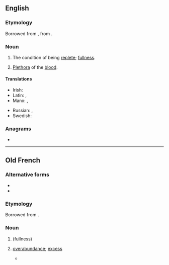 ==English==

===Etymology===
Borrowed from {{bor|en|fro|repletion}}, from {{der|en|la|replētiō|replētiō, replētiōnem}}.

===Noun===
{{en-noun|~}}

# The condition of being [[replete]]; [[fullness]].
# {{lb|en|medicine|archaic}} [[plethora|Plethora]] of the [[blood]].

====Translations====
{{trans-top|the condition of being replete}}
* Irish: {{t|ga|lánmhaireacht|f}}
* Latin: {{t|la|plēnitās|f}}, {{t|la|saturitas|f}}
* Manx: {{t|gv|saieys|m}}, {{t|gv|saieid|m}}
{{trans-mid}}
* Russian: {{t+|ru|изоби́лие|sc=Cyrl}}, {{t+|ru|переполненность|f}}
* Swedish: {{t|sv|överfyllnad}}
{{trans-bottom}}

===Anagrams===
* {{anagrams|en|a=eeilnoprt|interlope|let one rip|petroline|retpoline|terpineol}}

----

==Old French==

===Alternative forms===
* {{l|fro|replecion}}
* {{l|fro|repleciun}}

===Etymology===
Borrowed from {{bor|fro|la|repletio|replētiō, replētiōnem}}.

===Noun===
{{fro-noun|f}}

# {{l|en|repletion}} (fullness)
# {{lb|fro|medicine}} [[overabundance]]; [[excess]]
#* {{quote-book|year=1377|author=[[w:Bernard de Gordon|Bernard de Gordon]]|title=Fleur de lis de medecine (a.k.a. lilium medicine)|passage=il doit fuir grant '''replecion''' de viandes et de beuvrage|translation=he must avoid excess of meat and beverages|page=[http://www.infirmiers.com/pdf/jerome-vanderhaeghe-master2.pdf 204] of this essay}}